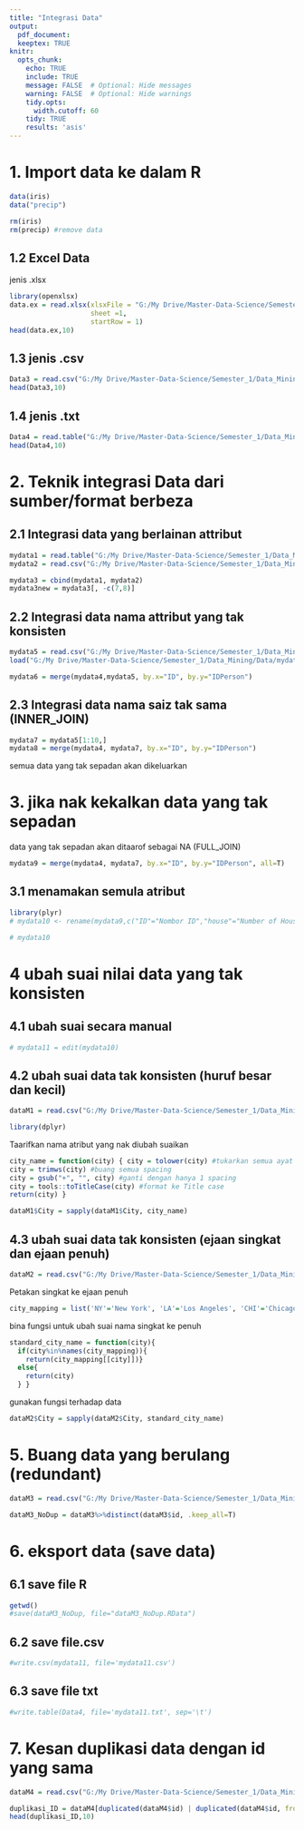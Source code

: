 ```yaml
---
title: "Integrasi Data"
output:
  pdf_document: 
  keeptex: TRUE
knitr:
  opts_chunk: 
    echo: TRUE
    include: TRUE
    message: FALSE  # Optional: Hide messages
    warning: FALSE  # Optional: Hide warnings
    tidy.opts: 
      width.cutoff: 60
    tidy: TRUE
    results: 'asis'
---
```


# 1. Import data ke dalam R

```r
data(iris)
data("precip")
```

```r
rm(iris)
rm(precip) #remove data
```

## 1.2 Excel Data

jenis .xlsx

```r
library(openxlsx)
data.ex = read.xlsx(xlsxFile = "G:/My Drive/Master-Data-Science/Semester_1/Data_Mining/Data/Big Mart Dataset.xlsx", 
                    sheet =1, 
                    startRow = 1) 
head(data.ex,10)
```

## 1.3 jenis .csv

```r
Data3 = read.csv("G:/My Drive/Master-Data-Science/Semester_1/Data_Mining/Data/custdata3.csv", header = TRUE) 
head(Data3,10)
```

## 1.4 jenis .txt

```r
Data4 = read.table("G:/My Drive/Master-Data-Science/Semester_1/Data_Mining/Data/car_prices.txt", header=TRUE) 
head(Data4,10)
```

# 2. Teknik integrasi Data dari sumber/format berbeza

## 2.1 Integrasi data yang berlainan attribut

```r
mydata1 = read.table("G:/My Drive/Master-Data-Science/Semester_1/Data_Mining/Data/mydata1.txt", header=TRUE) 
mydata2 = read.csv("G:/My Drive/Master-Data-Science/Semester_1/Data_Mining/Data/mydata2.csv", header=TRUE)

mydata3 = cbind(mydata1, mydata2) 
mydata3new = mydata3[, -c(7,8)] 

```

## 2.2 Integrasi data nama attribut yang tak konsisten

```r
mydata5 = read.csv("G:/My Drive/Master-Data-Science/Semester_1/Data_Mining/Data/mydata5.csv", header=T) 
load("G:/My Drive/Master-Data-Science/Semester_1/Data_Mining/Data/mydata4.RData")

mydata6 = merge(mydata4,mydata5, by.x="ID", by.y="IDPerson") 

```

## 2.3 Integrasi data nama saiz tak sama (INNER_JOIN)

```r
mydata7 = mydata5[1:10,] 
mydata8 = merge(mydata4, mydata7, by.x="ID", by.y="IDPerson") 
```

semua data yang tak sepadan akan dikeluarkan

# 3. jika nak kekalkan data yang tak sepadan

data yang tak sepadan akan ditaarof sebagai NA (FULL_JOIN)

```r
mydata9 = merge(mydata4, mydata7, by.x="ID", by.y="IDPerson", all=T) 

```

## 3.1 menamakan semula atribut

```r
library(plyr) 
# mydata10 <- rename(mydata9,c("ID"="Nombor ID","house"="Number of House"))

# mydata10
```

# 4 ubah suai nilai data yang tak konsisten

## 4.1 ubah suai secara manual

```r
# mydata11 = edit(mydata10)
```

## 4.2 ubah suai data tak konsisten (huruf besar dan kecil)

```r
dataM1 = read.csv("G:/My Drive/Master-Data-Science/Semester_1/Data_Mining/Data/dataM1.csv", header=T) 

```

```r
library(dplyr)
```

Taarifkan nama atribut yang nak diubah suaikan

```r
city_name = function(city) { city = tolower(city) #tukarkan semua ayat ke huruf 
city = trimws(city) #buang semua spacing 
city = gsub("+", "", city) #ganti dengan hanya 1 spacing 
city = tools::toTitleCase(city) #format ke Title case
return(city) }
```

```r
dataM1$City = sapply(dataM1$City, city_name) 

```

## 4.3 ubah suai data tak konsisten (ejaan singkat dan ejaan penuh)

```r
dataM2 = read.csv("G:/My Drive/Master-Data-Science/Semester_1/Data_Mining/Data/dataM2.csv", header=T) 

```

Petakan singkat ke ejaan penuh

```r
city_mapping = list('NY'='New York', 'LA'='Los Angeles', 'CHI'='Chicago')
```

bina fungsi untuk ubah suai nama singkat ke penuh

```r
standard_city_name = function(city){ 
  if(city%in%names(city_mapping)){ 
    return(city_mapping[[city]])} 
  else{ 
    return(city) 
  } }
```

gunakan fungsi terhadap data

```r
dataM2$City = sapply(dataM2$City, standard_city_name) 

```

# 5. Buang data yang berulang (redundant)

```r
dataM3 = read.csv("G:/My Drive/Master-Data-Science/Semester_1/Data_Mining/Data/dataM3.csv", header=T, sep = ';') 

```

```r
dataM3_NoDup = dataM3%>%distinct(dataM3$id, .keep_all=T) 

```

# 6. eksport data (save data)

## 6.1 save file R

```r
getwd() 
#save(dataM3_NoDup, file="dataM3_NoDup.RData")
```

## 6.2 save file.csv

```r
#write.csv(mydata11, file='mydata11.csv')
```

## 6.3 save file txt

```r
#write.table(Data4, file='mydata11.txt', sep='\t')
```

# 7. Kesan duplikasi data dengan id yang sama

```r
dataM4 = read.csv("G:/My Drive/Master-Data-Science/Semester_1/Data_Mining/Data/dataM4.csv", header=T) 

```

```r
duplikasi_ID = dataM4[duplicated(dataM4$id) | duplicated(dataM4$id, fromLast=T),] 
head(duplikasi_ID,10)
```
